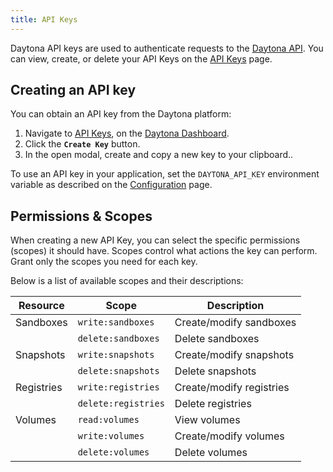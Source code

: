 ```yaml
---
title: API Keys
---
```


Daytona API keys are used to authenticate requests to the [Daytona API](/docs/en/tools/api). You can view, create, or delete your API Keys on the [API Keys](https://app.daytona.io/dashboard/keys) page.

## Creating an API key

You can obtain an API key from the Daytona platform:

1. Navigate to [API Keys](https://app.daytona.io/dashboard/keys), on the [Daytona Dashboard](https://app.daytona.io/dashboard/).
2. Click the **`Create Key`** button.
3. In the open modal, create and copy a new key to your clipboard..

To use an API key in your application, set the `DAYTONA_API_KEY` environment variable as described on the [Configuration](/docs/en/configuration) page.

## Permissions & Scopes

When creating a new API Key, you can select the specific permissions (scopes) it should have. Scopes control what actions the key can perform. Grant only the scopes you need for each key.

Below is a list of available scopes and their descriptions:

| Resource    | Scope                | Description                          |
|-------------|----------------------|--------------------------------------|
| Sandboxes   | `write:sandboxes`    | Create/modify sandboxes           |
|             | `delete:sandboxes`   | Delete sandboxes                     |
| Snapshots   | `write:snapshots`    | Create/modify snapshots           |
|             | `delete:snapshots`   | Delete snapshots                     |
| Registries  | `write:registries`   | Create/modify registries          |
|             | `delete:registries`  | Delete registries                    |
| Volumes     | `read:volumes`       | View volumes                         |
|             | `write:volumes`      | Create/modify volumes             |
|             | `delete:volumes`     | Delete volumes                       |
